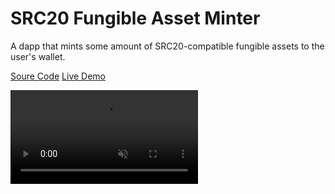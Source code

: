 # SRC20 Fungible Asset Minter

A dapp that mints some amount of SRC20-compatible fungible assets to the user's wallet.

[Soure Code](https://github.com/dhaiwat10/fuel-src20-minter)
[Live Demo](https://fuel-src20-minter.vercel.app/)

<video
  src="https://github.com/Dhaiwat10/fuel-by-example-demo-vids/raw/refs/heads/main/src20-mint.mp4"
  autoPlay
  loop
  muted
  controls
/>
